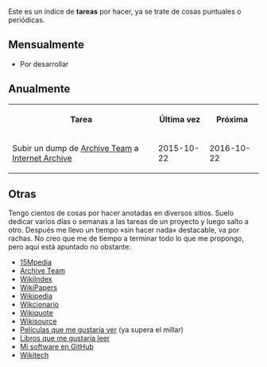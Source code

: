 {{header|1=Tareas}}

Este es un índice de '''tareas''' por hacer, ya se trate de cosas puntuales o periódicas.

== Mensualmente ==

* Por desarrollar

== Anualmente ==

<table class="wikitable sortable">
<tr>
    <th>Tarea</th>
    <th>Última vez</th>
    <th>Próxima</th>
</tr>
<tr>
    <td>Subir un dump de [http://www.archiveteam.org/index.php?title=Main_Page Archive Team] a [https://archive.org/download/wiki-archiveteamorg Internet Archive]</td>
    <td>2015-10-22</td>
    <td>2016-10-22</td>
</tr>
</table>

== Otras ==

Tengo cientos de cosas por hacer anotadas en diversos sitios. Suelo dedicar varios días o semanas a las tareas de un proyecto y luego salto a otro. Después me llevo un tiempo «sin hacer nada» destacable, va por rachas. No creo que me de tiempo a terminar todo lo que me propongo, pero aquí está apuntado no obstante:

* [https://15mpedia.org/wiki/Usuario:Emijrp 15Mpedia]
* [http://archiveteam.org/index.php?title=User:Emijrp Archive Team]
* [http://wikiindex.org/User:Emijrp WikiIndex]
* [http://wikipapers.referata.com/wiki/User:Emijrp WikiPapers]
* [https://en.wikipedia.org/wiki/User:Emijrp#WikiProjects Wikipedia]
* [https://es.wiktionary.org/wiki/Usuario:Emijrp Wikcionario]
* [https://es.wikiquote.org/wiki/Usuario:Emijrp Wikiquote]
* [https://es.wikisource.org/wiki/Usuario:Emijrp Wikisource]
* [https://www.filmaffinity.com/es/userlist.php?user_id=397713&list_id=201 Películas que me gustaría ver] (ya supera el millar)
* [https://www.goodreads.com/review/list/50673985-emilio?shelf=to-read Libros que me gustaría leer]
* [https://github.com/emijrp?tab=repositories Mi software en GitHub]
* [https://wikitech.wikimedia.org/wiki/User:Emijrp#Stuff_to_do Wikitech]

{{footer}}
